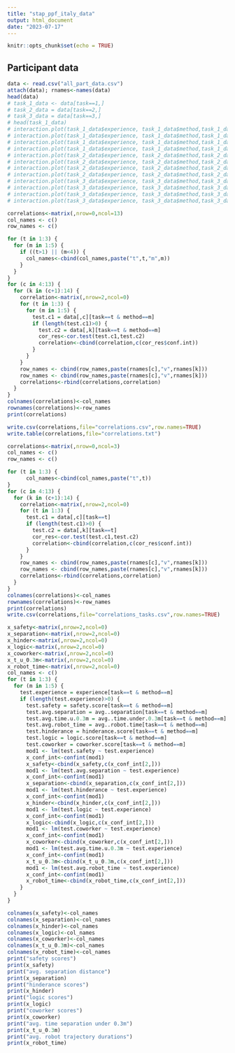 ```yaml
---
title: "stap_ppf_italy_data"
output: html_document
date: "2023-07-17"
---
```


```r
knitr::opts_chunk$set(echo = TRUE)
```

## Participant data


```r
data <- read.csv("all_part_data.csv")
attach(data); rnames<-names(data)
head(data)
# task_1_data <- data[task==1,]
# task_2_data = data[task==2,]
# task_3_data = data[task==3,]
# head(task_1_data)
# interaction.plot(task_1_data$experience, task_1_data$method,task_1_data$safety.score)
# interaction.plot(task_1_data$experience, task_1_data$method,task_1_data$hinderance.score)
# interaction.plot(task_1_data$experience, task_1_data$method,task_1_data$logic.score)
# interaction.plot(task_1_data$experience, task_1_data$method,task_1_data$coworker.score)
# interaction.plot(task_2_data$experience, task_2_data$method,task_2_data$safety.score)
# interaction.plot(task_2_data$experience, task_2_data$method,task_2_data$hinderance.score)
# interaction.plot(task_2_data$experience, task_2_data$method,task_2_data$logic.score)
# interaction.plot(task_2_data$experience, task_2_data$method,task_2_data$coworker.score)
# interaction.plot(task_3_data$experience, task_3_data$method,task_3_data$safety.score)
# interaction.plot(task_3_data$experience, task_3_data$method,task_3_data$hinderance.score)
# interaction.plot(task_3_data$experience, task_3_data$method,task_3_data$logic.score)
# interaction.plot(task_3_data$experience, task_3_data$method,task_3_data$coworker.score)


```
```r
correlations<-matrix(,nrow=0,ncol=13)
col_names <- c()
row_names <- c()

for (t in 1:3) {
  for (m in 1:5) {
    if ((t>1) || (m<4)) {
      col_names<-cbind(col_names,paste("t",t,"m",m))
    }
  }
}
for (c in 4:13) {
  for (k in (c+1):14) {
    correlation<-matrix(,nrow=2,ncol=0)
    for (t in 1:3) {
      for (m in 1:5) {
        test.c1 = data[,c][task==t & method==m]
        if (length(test.c1)>0) {
          test.c2 = data[,k][task==t & method==m]
          cor_res<-cor.test(test.c1,test.c2)
          correlation<-cbind(correlation,c(cor_res$conf.int))
        }
      }
    }
    row_names <- cbind(row_names,paste(rnames[c],"v",rnames[k]))
    row_names <- cbind(row_names,paste(rnames[c],"v",rnames[k]))
    correlations<-rbind(correlations,correlation)
  }
}
colnames(correlations)<-col_names
rownames(correlations)<-row_names
print(correlations)
```
```r
write.csv(correlations,file="correlations.csv",row.names=TRUE)
write.table(correlations,file="correlations.txt")
```

```r
correlations<-matrix(,nrow=0,ncol=3)
col_names <- c()
row_names <- c()

for (t in 1:3) {
      col_names<-cbind(col_names,paste("t",t))
}
for (c in 4:13) {
  for (k in (c+1):14) {
    correlation<-matrix(,nrow=2,ncol=0)
    for (t in 1:3) {
      test.c1 = data[,c][task==t]
      if (length(test.c1)>0) {
        test.c2 = data[,k][task==t]
        cor_res<-cor.test(test.c1,test.c2)
        correlation<-cbind(correlation,c(cor_res$conf.int))
      }
    }
    row_names <- cbind(row_names,paste(rnames[c],"v",rnames[k]))
    row_names <- cbind(row_names,paste(rnames[c],"v",rnames[k]))
    correlations<-rbind(correlations,correlation)
  }
}
colnames(correlations)<-col_names
rownames(correlations)<-row_names
print(correlations)
write.csv(correlations,file="correlations_tasks.csv",row.names=TRUE)
```

```r
x_safety<-matrix(,nrow=2,ncol=0)
x_separation<-matrix(,nrow=2,ncol=0)
x_hinder<-matrix(,nrow=2,ncol=0)
x_logic<-matrix(,nrow=2,ncol=0)
x_coworker<-matrix(,nrow=2,ncol=0)
x_t_u_0.3m<-matrix(,nrow=2,ncol=0)
x_robot_time<-matrix(,nrow=2,ncol=0)
col_names <- c()
for (t in 1:3) {
  for (m in 1:5) {
    test.experience = experience[task==t & method==m]
    if (length(test.experience)>0) {
      test.safety = safety.score[task==t & method==m]
      test.avg.separation = avg..separation[task==t & method==m]
      test.avg.time.u.0.3m = avg..time.under.0.3m[task==t & method==m]
      test.avg.robot_time = avg..robot.time[task==t & method==m]
      test.hinderance = hinderance.score[task==t & method==m]
      test.logic = logic.score[task==t & method==m]
      test.coworker = coworker.score[task==t & method==m]
      mod1 <- lm(test.safety ~ test.experience)
      x_conf_int<-confint(mod1)
      x_safety<-cbind(x_safety,c(x_conf_int[2,]))
      mod1 <- lm(test.avg.separation ~ test.experience)
      x_conf_int<-confint(mod1)
      x_separation<-cbind(x_separation,c(x_conf_int[2,]))
      mod1 <- lm(test.hinderance ~ test.experience)
      x_conf_int<-confint(mod1)
      x_hinder<-cbind(x_hinder,c(x_conf_int[2,]))
      mod1 <- lm(test.logic ~ test.experience)
      x_conf_int<-confint(mod1)
      x_logic<-cbind(x_logic,c(x_conf_int[2,]))
      mod1 <- lm(test.coworker ~ test.experience)
      x_conf_int<-confint(mod1)
      x_coworker<-cbind(x_coworker,c(x_conf_int[2,]))
      mod1 <- lm(test.avg.time.u.0.3m ~ test.experience)
      x_conf_int<-confint(mod1)
      x_t_u_0.3m<-cbind(x_t_u_0.3m,c(x_conf_int[2,]))
      mod1 <- lm(test.avg.robot_time ~ test.experience)
      x_conf_int<-confint(mod1)
      x_robot_time<-cbind(x_robot_time,c(x_conf_int[2,]))
    }
  }
}

colnames(x_safety)<-col_names
colnames(x_separation)<-col_names
colnames(x_hinder)<-col_names
colnames(x_logic)<-col_names
colnames(x_coworker)<-col_names
colnames(x_t_u_0.3m)<-col_names
colnames(x_robot_time)<-col_names
print("safety scores")
print(x_safety)
print("avg. separation distance")
print(x_separation)
print("hinderance scores")
print(x_hinder)
print("logic scores")
print(x_logic)
print("coworker scores")
print(x_coworker)
print("avg. time separation under 0.3m")
print(x_t_u_0.3m)
print("avg. robot trajectory durations")
print(x_robot_time)

```